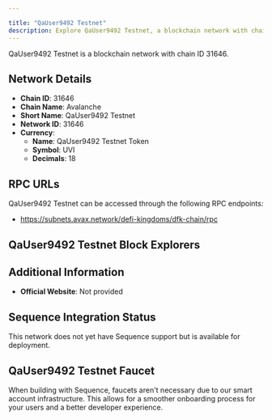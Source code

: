 ```yaml
---

title: "QaUser9492 Testnet"
description: Explore QaUser9492 Testnet, a blockchain network with chain ID 31646. Learn about its native currency, QaUser9492 Testnet Token, and how to interact with the network.
---
```




QaUser9492 Testnet is a blockchain network with chain ID 31646.

## Network Details

- **Chain ID**: 31646
- **Chain Name**: Avalanche
- **Short Name**: QaUser9492 Testnet
- **Network ID**: 31646
- **Currency**: 
  - **Name**: QaUser9492 Testnet Token
  - **Symbol**: UVI
  - **Decimals**: 18

## RPC URLs

QaUser9492 Testnet can be accessed through the following RPC endpoints:

- https://subnets.avax.network/defi-kingdoms/dfk-chain/rpc

## QaUser9492 Testnet Block Explorers



## Additional Information

- **Official Website**: Not provided

## Sequence Integration Status

This network does not yet have Sequence support but is available for deployment.

## QaUser9492 Testnet Faucet

When building with Sequence, faucets aren't necessary due to our smart account infrastructure. This allows for a smoother onboarding process for your users and a better developer experience.
